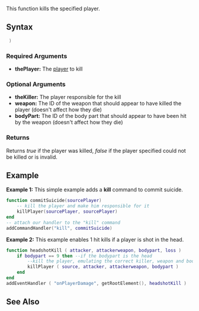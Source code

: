 
{{Server function}}
{{Deprecated|killPed|}}

This function kills the specified player.

==Syntax==
<syntaxhighlight lang="lua"> )</syntaxhighlight>

===Required Arguments===
* '''thePlayer:''' The [[/player.md|player]] to kill

===Optional Arguments===
* '''theKiller:''' The player responsible for the kill
* '''weapon:''' The ID of the weapon that should appear to have killed the player (doesn't affect how they die)
* '''bodyPart:''' The ID of the body part that should appear to have been hit by the weapon (doesn't affect how they die)

===Returns===
Returns ''true'' if the player was killed, ''false'' if the player specified could not be killed or is invalid.

==Example==
'''Example 1:''' This simple example adds a '''kill''' command to commit suicide.
<syntaxhighlight lang="lua">
function commitSuicide(sourcePlayer)
	-- kill the player and make him responsible for it
	killPlayer(sourcePlayer, sourcePlayer)
end
-- attach our handler to the "kill" command
addCommandHandler("kill", commitSuicide)
</syntaxhighlight>

'''Example 2:''' This example enables 1 hit kills if a player is shot in the head.
<syntaxhighlight lang="lua">
function headshotKill ( attacker, attackerweapon, bodypart, loss )
	if bodypart == 9 then --if the bodypart is the head
		--kill the player, emulating the correct killer, weapon and bodypart.
		killPlayer ( source, attacker, attackerweapon, bodypart )
	end
end
addEventHandler ( "onPlayerDamage", getRootElement(), headshotKill )
</syntaxhighlight>

==See Also==
{{Player functions}}